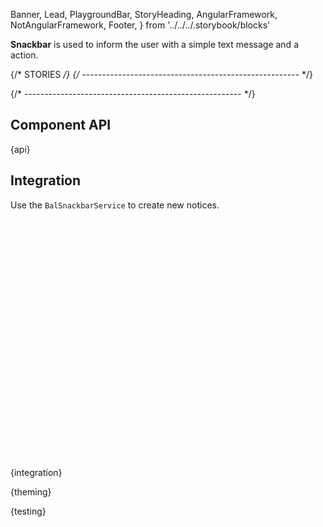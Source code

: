   Banner,
  Lead,
  PlaygroundBar,
  StoryHeading,
  AngularFramework,
  NotAngularFramework,
  Footer,
} from '../../../.storybook/blocks'

<Meta of={SnackbarStories} />

<StoryHeading of={SnackbarStories.Basic} hidden></StoryHeading>

<Banner of={SnackbarStories} />

<Lead>**Snackbar** is used to inform the user with a simple text message and a action.</Lead>

<Canvas of={SnackbarStories.Basic} sourceState="none" />

<PlaygroundBar of={SnackbarStories.Basic}></PlaygroundBar>

{/* STORIES */}
{/* ------------------------------------------------------ */}

<StoryHeading of={SnackbarStories.Colors}></StoryHeading>

<Canvas of={SnackbarStories.Colors} sourceState="closed" />

{/* ------------------------------------------------------ */}

## Component API


<Markdown>{api}</Markdown>

## Integration


<AngularFramework>

Use the `BalSnackbarService` to create new notices.

```typescript
// app.component.ts
import { Component } from '@angular/core'
import { BalSnackbarService } from '@baloise/ds-angular'

@Component({
  selector: 'app-root',
  templateUrl: './app.component.html',
  styleUrls: ['./app.component.scss'],
})
export class AppComponent {
  mySnackbar?: HTMLBalSnackbarElement

  constructor(public snackbar: BalSnackbarService) {}

  onButtonClick() {
    this.mySnackbar = this.snackbar.create({
      subject: 'Subject',
      message: 'Lorem ipsum dolor sit amet, consectetur adipisicing elit.',
      icon: 'info-circle',
    })
  }

  async onSecondButtonClick() {
    await this.mySnackbar.close()
  }
}
```

</AngularFramework>

<NotAngularFramework>
  <Markdown>{integration}</Markdown>
</NotAngularFramework>


<Markdown>{theming}</Markdown>


<Markdown>{testing}</Markdown>

<Footer />
